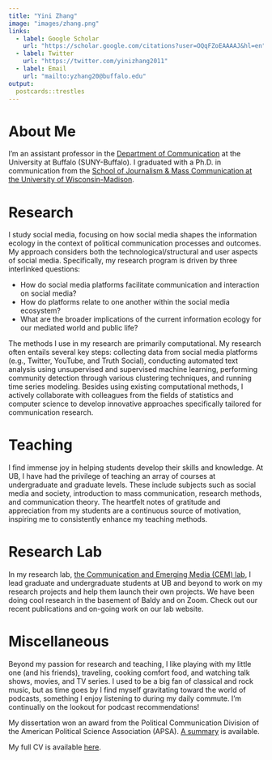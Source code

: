 ```yaml
---
title: "Yini Zhang"
image: "images/zhang.png"
links:
  - label: Google Scholar
    url: "https://scholar.google.com/citations?user=OQqFZoEAAAAJ&hl=en"
  - label: Twitter
    url: "https://twitter.com/yinizhang2011"
  - label: Email
    url: "mailto:yzhang20@buffalo.edu"
output:
  postcards::trestles
---
```


# About Me

I'm an assistant professor in the [Department of Communication](http://www.buffalo.edu/cas/communication.html) at the University at Buffalo (SUNY-Buffalo). I graduated with a Ph.D. in communication from the [School of Journalism & Mass Communication at the University of Wisconsin-Madison](https://journalism.wisc.edu). 

# Research 

I study social media, focusing on how social media shapes the information ecology in the context of political communication processes and outcomes. My approach considers both the technological/structural and user aspects of social media. Specifically, my research program is driven by three interlinked questions:

+ How do social media platforms facilitate communication and interaction on social media? 
+ How do platforms relate to one another within the social media ecosystem? 
+ What are the broader implications of the current information ecology for our mediated world and public life? 

<!-- I have authored academic articles on a variety of topics, such as how social media actors assemble their followers, how social media amplify obscure actors and peripheral groups, and how social media public opinion can be imagined and measured. My research has explored political issues ranging from mass shootings and gun control, immigration, the #MeToo movement, Donald Trump's social media use, QAnon, to the Russian IRA disinformation campaign. -->

The methods I use in my research are primarily computational. My research often entails several key steps: collecting data from social media platforms (e.g., Twitter, YouTube, and Truth Social), conducting automated text analysis using unsupervised and supervised machine learning, performing community detection through various clustering techniques, and running time series modeling. Besides using existing computational methods, I actively collaborate with colleagues from the fields of statistics and computer science to develop innovative approaches specifically tailored for communication research.

# Teaching

I find immense joy in helping students develop their skills and knowledge. At UB, I have had the privilege of teaching an array of courses at undergraduate and graduate levels. These include subjects such as social media and society, introduction to mass communication, research methods, and communication theory. The heartfelt notes of gratitude and appreciation from my students are a continuous source of motivation, inspiring me to consistently enhance my teaching methods.

# Research Lab

In my research lab, [the Communication and Emerging Media (CEM) lab](https://cemlab.github.io/), I lead graduate and undergraduate students at UB and beyond to work on my research projects and help them launch their own projects. We have been doing cool research in the basement of Baldy and on Zoom. Check out our recent publications and on-going work on our lab website.

# Miscellaneous 

Beyond my passion for research and teaching, I like playing with my little one (and his friends), traveling, cooking comfort food, and watching talk shows, movies, and TV series. I used to be a big fan of classical and rock music, but as time goes by I find myself gravitating toward the world of podcasts, something I enjoy listening to during my daily commute. I'm continually on the lookout for podcast recommendations!

My dissertation won an award from the Political Communication Division of the American Political Science Association (APSA). [A summary](files/A Network Approach Summary.pdf) is available.

My full CV is available [here](files/Yini ZHANG_Oct23.pdf).

